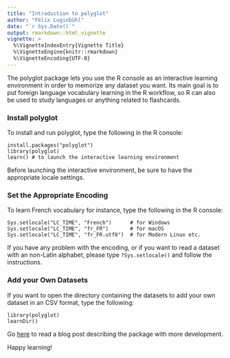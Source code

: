 ```yaml
---
title: "Introduction to polyglot"
author: "Félix Luginbühl"
date: "`r Sys.Date()`"
output: rmarkdown::html_vignette
vignette: >
  %\VignetteIndexEntry{Vignette Title}
  %\VignetteEngine{knitr::rmarkdown}
  %\VignetteEncoding{UTF-8}
---
```


The polyglot package lets you use the R console as an interactive learning environment in order to memorize any dataset you want. Its main goal is to put foreign language vocabulary learning in the R workflow, so R can also be used to study languages or anything related to flashcards.

### Install polyglot

To install and run polyglot, type the following in the R console:

```
install.packages("polyglot")
library(polyglot)
learn() # to launch the interactive learning environment
```

Before launching the interactive environment, be sure to have the appropriate locale settings.

### Set the Appropriate Encoding

To learn French vocabulary for instance, type the following in the R console:

```
Sys.setlocale("LC_TIME", "French")      # for Windows
Sys.setlocale("LC_TIME", "fr_FR")       # for macOS
Sys.setlocale("LC_TIME", "fr_FR.utf8")  # for Modern Linux etc.
```

If you have any problem with the encoding, or if you want to read a dataset with
an non-Latin alphabet, please type ```?Sys.setlocale()``` and follow the instructions.

### Add your Own Datasets

If you want to open the directory containing the datasets to add your own dataset in an CSV format, type the following:

```
library(polyglot)
learnDir()
```

Go [here](https://lgnbhl.github.io/learner/) to read a blog post describing the package with more development. 

Happy learning!
